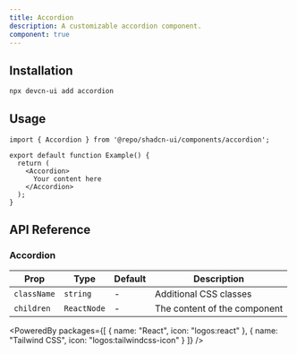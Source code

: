 ```yaml
---
title: Accordion
description: A customizable accordion component.
component: true
---
```


<ComponentPreview name="accordion" />

## Installation

```bash
npx devcn-ui add accordion
```

## Usage

```tsx
import { Accordion } from '@repo/shadcn-ui/components/accordion';

export default function Example() {
  return (
    <Accordion>
      Your content here
    </Accordion>
  );
}
```

## API Reference

### Accordion

| Prop | Type | Default | Description |
| --- | --- | --- | --- |
| `className` | `string` | - | Additional CSS classes |
| `children` | `ReactNode` | - | The content of the component |

<PoweredBy packages={[
  { name: "React", icon: "logos:react" },
  { name: "Tailwind CSS", icon: "logos:tailwindcss-icon" }
]} />
